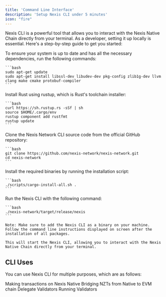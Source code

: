 ```yaml
---
title: 'Command Line Interface'
description: 'Setup Nexis CLI under 5 minutes'
icon: "fire"
---
```

Nexis CLI is a powerful tool that allows you to interact with the Nexis Native Chain directly from your terminal. As a developer, setting it up locally is essential. Here's a step-by-step guide to get you started:

<AccordionGroup open>

  <Accordion icon="box" title="Update and Install Dependencies">
    To ensure your system is up to date and has all the necessary dependencies, run the following commands:

    ```bash
    sudo apt-get update
    sudo apt-get install libssl-dev libudev-dev pkg-config zlib1g-dev llvm clang make cmake protobuf-compiler
    ```
  </Accordion>

  <Accordion icon="code" title="Install Rust">
    Install Rust using rustup, which is Rust's toolchain installer:

    ```bash
    curl https://sh.rustup.rs -sSf | sh
    source $HOME/.cargo/env
    rustup component add rustfmt
    rustup update
    ```
  </Accordion>

  <Accordion icon="copy" title="Clone CLI Source Code">
    Clone the Nexis Network CLI source code from the official GitHub repository:

    ```bash
    git clone https://github.com/nexis-network/nexis-network.git
    cd nexis-network
    ```
  </Accordion>

  <Accordion icon="terminal" title="Install Binaries">
    Install the required binaries by running the installation script:

    ```bash
    ./scripts/cargo-install-all.sh .
    ```
  </Accordion>

  <Accordion icon="play" title="Run CLI">
    Run the Nexis CLI with the following command:

    ```bash
    ./nexis-network/target/release/nexis
    ```

    Note: Make sure to add the Nexis CLI as a binary on your machine. Follow the command line instructions displayed on screen after the installation of all packages.

    This will start the Nexis CLI, allowing you to interact with the Nexis Native Chain directly from your terminal.
  </Accordion>
  
</AccordionGroup>

## CLI Uses

You can use Nexis CLI for multiple purposes, which are as follows:

<CardGroup>

  <Card title="Make Transactions" icon="car" href="/developers/make-tx#sending-tokens-to-native-address">
    Making transactions on Nexis Native
  </Card>

  <Card title="Bridge Assets" icon="link" href="/developers/bridge-evm">
    Bridging NZTs from Native to EVM chain
  </Card>

  <Card title="Delegate Validators" icon="users" href="/analytics/supported-integrations">
    Delegate Validators
  </Card>

  <Card title="Run Validators" icon="server" href="/validators/setup-validator">
    Running Validators
  </Card>

</CardGroup>